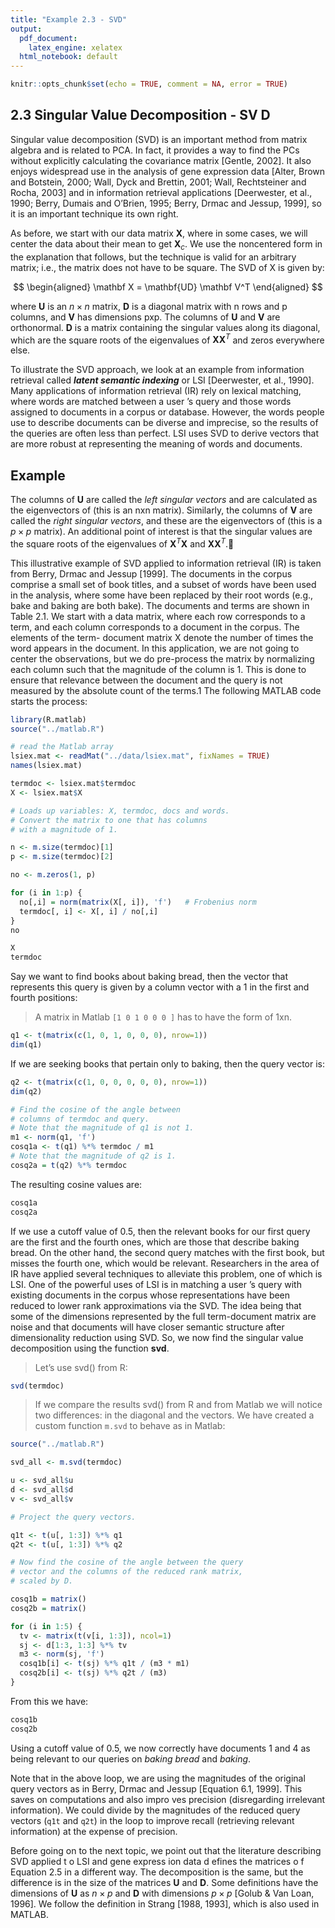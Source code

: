 ```yaml
---
title: "Example 2.3 - SVD"
output:
  pdf_document: 
    latex_engine: xelatex
  html_notebook: default
---
```


```r
knitr::opts_chunk$set(echo = TRUE, comment = NA, error = TRUE)
```

## 2.3 Singular Value Decomposition - SV D
Singular value decomposition (SVD) is an important method from matrix
algebra and is related to PCA. In fact, it provides a way to find the PCs
without explicitly calculating the covariance matrix [Gentle, 2002]. It also
enjoys widespread use in the analysis of gene expression data [Alter, Brown
and Botstein, 2000; Wall, Dyck and Brettin, 2001; Wall, Rechtsteiner and
Rocha, 2003] and in information retrieval applications [Deerwester, et al.,
1990; Berry, Dumais and O’Brien, 1995; Berry, Drmac and Jessup, 1999], so it
is an important technique its own right. 

As before, we start with our data matrix $\mathbf X$, where in some cases, we will
center the data about their mean to get $\mathbf X_c$. We use the noncentered form in
the explanation that follows, but the technique is valid for an arbitrary
matrix; i.e., the matrix does not have to be square. The SVD of X is given by:

$$
\begin{aligned}
\mathbf X = \mathbf{UD} \mathbf V^T
\end{aligned}
$$

where $\mathbf U$ is an $n \times n$ matrix, $\mathbf D$ is a diagonal matrix with n rows and p columns, and $\mathbf V$ has dimensions pxp. The columns of $\mathbf U$ and $\mathbf V$ are orthonormal. $\mathbf D$ is a matrix containing the singular values along its diagonal, which are the square roots of the eigenvalues of $\mathbf X \mathbf X^T$ and zeros everywhere else.

To illustrate the SVD approach, we look at an example from information
retrieval called ___latent semantic indexing___ or LSI [Deerwester, et al., 1990].
Many applications of information retrieval (IR) rely on lexical matching,
where words are matched between a user ’s query and those words assigned
to documents in a corpus or database. However, the words people use to
describe documents can be diverse and imprecise, so the results of the queries
are often less than perfect. LSI uses SVD to derive vectors that are more
robust at representing the meaning of words and documents.

## Example
The columns of $\mathbf U$ are called the _left singular vectors_ and are calculated as
the eigenvectors of (this is an nxn matrix). Similarly, the columns of $\mathbf V$
are called the _right singular vectors_, and these are the eigenvectors of 
(this is a $p \times p$ matrix). An additional point of interest is that the singular
values are the square roots of the eigenvalues of $\mathbf X^T \mathbf X$ and $\mathbf X \mathbf X^T$.￿



This illustrative example of SVD applied to information retrieval (IR) is taken
from Berry, Drmac and Jessup [1999]. The documents in the corpus comprise
a small set of book titles, and a subset of words have been used in the
analysis, where some have been replaced by their root words (e.g., bake and
baking are both bake). The documents and terms are shown in Table 2.1. We
start with a data matrix, where each row corresponds to a term, and each
column corresponds to a document in the corpus. The elements of the term-
document matrix X denote the number of times the word appears in the ￰document. In this application, we are not going to center the observations,
but we do pre-process the matrix by normalizing each column such that the
magnitude of the column is 1. This is done to ensure that relevance between
the document and the query is not measured by the absolute count of the
terms.1 The following MATLAB code starts the process:


```r
library(R.matlab)
source("../matlab.R")

# read the Matlab array
lsiex.mat <- readMat("../data/lsiex.mat", fixNames = TRUE)
names(lsiex.mat)
```

```r
termdoc <- lsiex.mat$termdoc
X <- lsiex.mat$X
```


```r
# Loads up variables: X, termdoc, docs and words.
# Convert the matrix to one that has columns 
# with a magnitude of 1.

n <- m.size(termdoc)[1]
p <- m.size(termdoc)[2]

no <- m.zeros(1, p)

for (i in 1:p) {
  no[,i] = norm(matrix(X[, i]), 'f')   # Frobenius norm
  termdoc[, i] <- X[, i] / no[,i]
}
no
```

```r
X
termdoc
```


Say we want to find books about baking bread, then the vector that represents
this query is given by a column vector with a 1 in the first and fourth
positions:

> A matrix in Matlab `[1 0 1 0 0 0 ]` has to have the form of 1xn.

```r

q1 <- t(matrix(c(1, 0, 1, 0, 0, 0), nrow=1))
dim(q1)
```

If we are seeking books that pertain only to baking, then the query vector is:

```r
q2 <- t(matrix(c(1, 0, 0, 0, 0, 0), nrow=1))
dim(q2)
```


```r
# Find the cosine of the angle between 
# columns of termdoc and query.
# Note that the magnitude of q1 is not 1.
m1 <- norm(q1, 'f')
cosq1a <- t(q1) %*% termdoc / m1
# Note that the magnitude of q2 is 1.
cosq2a = t(q2) %*% termdoc
```

The resulting cosine values are:
```r
cosq1a
cosq2a
```

If we use a cutoff value of 0.5, then the relevant books for our first query are
the first and the fourth ones, which are those that describe baking bread. On
the other hand, the second query matches with the first book, but misses the
fourth one, which would be relevant. Researchers in the area of IR have
applied several techniques to alleviate this problem, one of which is LSI. One
of the powerful uses of LSI is in matching a user ’s query with existing
documents in the corpus whose representations have been reduced to lower
rank approximations via the SVD. The idea being that some of the dimensions represented by the full term-document matrix are noise and that documents will have closer semantic structure after dimensionality reduction using SVD. So, we now find the singular value decomposition
using the function __svd__.

> Let's use svd() from R:

```r
svd(termdoc)
```

> If we compare the results svd() from R and from Matlab we will notice two differences: in the diagonal and the vectors. We have created a custom function `m.svd` to behave as in Matlab:


```r
source("../matlab.R")

svd_all <- m.svd(termdoc)

u <- svd_all$u
d <- svd_all$d
v <- svd_all$v

# Project the query vectors.

q1t <- t(u[, 1:3]) %*% q1
q2t <- t(u[, 1:3]) %*% q2

# Now find the cosine of the angle between the query 
# vector and the columns of the reduced rank matrix,
# scaled by D.

cosq1b = matrix()
cosq2b = matrix()

for (i in 1:5) {
  tv <- matrix(t(v[i, 1:3]), ncol=1)
  sj <- d[1:3, 1:3] %*% tv
  m3 <- norm(sj, 'f')
  cosq1b[i] <- t(sj) %*% q1t / (m3 * m1)
  cosq2b[i] <- t(sj) %*% q2t / (m3)
}

```

From this we have:
```r
cosq1b
cosq2b
```


Using a cutoff value of 0.5, we now correctly have documents 1 and 4 as being
relevant to our queries on _baking bread_ and _baking_.

Note that in the above loop, we are using the magnitudes of the original
query vectors as in Berry, Drmac and Jessup [Equation 6.1, 1999]. This saves
on computations and also impro ves precision (disregarding irrelevant
information). We could divide by the magnitudes of the reduced query
vectors (`q1t` and `q2t`) in the loop to improve recall (retrieving relevant
information) at the expense of precision.

Before going on to the next topic, we point out that the literature describing
SVD applied t o LSI and gene express ion data d efines the matrices o f
Equation 2.5 in a different way. The decomposition is the same, but the
difference is in the size of the matrices __U__ and __D__. Some definitions have the
dimensions of __U__ as $n \times p$ and __D__ with dimensions $p \times p$ [Golub & Van Loan,
1996]. We follow the definition in Strang [1988, 1993], which is also used in
MATLAB.




